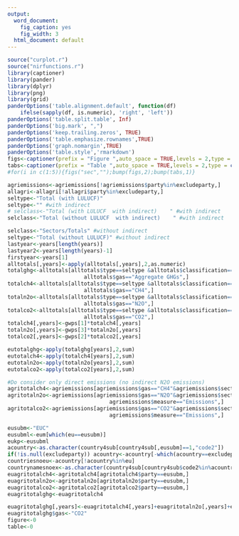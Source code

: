```yaml
---
output:
  word_document:
    fig_caption: yes
    fig_width: 3
  html_document: default
---
```

    
```r
source("curplot.r")
source("nirfunctions.r")
library(captioner)
library(pander)
library(dplyr)
library(png)
library(grid)
panderOptions('table.alignment.default', function(df)
    ifelse(sapply(df, is.numeric), 'right', 'left'))
panderOptions('table.split.table', Inf)
panderOptions('big.mark', ",")
panderOptions('keep.trailing.zeros', TRUE)
panderOptions('table.emphasize.rownames',TRUE)
panderOptions('graph.nomargin',TRUE)
panderOptions('table.style','rmarkdown')
figs<-captioner(prefix = "Figure ",auto_space = TRUE,levels = 2,type = c("n","n"),infix = ".")
tabs<-captioner(prefix = "Table ",auto_space = TRUE,levels = 2,type = c("n","n"),infix = ".")
#for(i in c(1:5)){figs("sec","");bump(figs,2);bump(tabs,1)}
```

```r
agriemissions<-agriemissions[!agriemissions$party%in%excludeparty,]
allagri<-allagri[!allagri$party%in%excludeparty,]
seltype<-"Total (with LULUCF)"
seltype<-"" #with indirect
# selclass<-"Total (with LULUCF  with indirect)    " #with indirect
selclass<-"Total (without LULUCF  with indirect)    " #with indirect

selclass<-"Sectors/Totals" #without indirect
seltype<-"Total (without LULUCF)" #without indirect
lastyear<-years[length(years)]
lastyear2<-years[length(years)-1]
firstyear<-years[1]
alltotals[,years]<-apply(alltotals[,years],2,as.numeric)
totalghg<-alltotals[alltotals$type==seltype &alltotals$classification==selclass &
                        alltotals$gas=="Aggregate GHGs",]
totalch4<-alltotals[alltotals$type==seltype &alltotals$classification==selclass &
                        alltotals$gas=="CH4",]
totaln2o<-alltotals[alltotals$type==seltype &alltotals$classification==selclass &
                        alltotals$gas=="N2O",]
totalco2<-alltotals[alltotals$type==seltype &alltotals$classification==selclass &
                        alltotals$gas=="CO2",]
totalch4[,years]<-gwps[1]*totalch4[,years]
totaln2o[,years]<-gwps[3]*totaln2o[,years]
totalco2[,years]<-gwps[2]*totalco2[,years]

eutotalghg<-apply(totalghg[years],2,sum)
eutotalch4<-apply(totalch4[years],2,sum)
eutotaln2o<-apply(totaln2o[years],2,sum)
eutotalco2<-apply(totalco2[years],2,sum)

#Do consider only direct emissions (no indirect N2O emissions)
agritotalch4<-agriemissions[agriemissions$gas=="CH4"&agriemissions$sector_number=="3",]
agritotaln2o<-agriemissions[agriemissions$gas=="N2O"&agriemissions$sector_number=="3"&
                                agriemissions$measure=="Emissions",]
agritotalco2<-agriemissions[agriemissions$gas=="CO2"&agriemissions$sector_number=="3"&
                                agriemissions$measure=="Emissions",]

eusubm<-"EUC"
eusubml<-eum[which(eu==eusubm)]
eukp<-eusubml
acountry<-as.character(country4sub[country4sub[,eusubm]==1,"code2"])
if(!is.null(excludeparty)) acountry<-acountry[-which(acountry==excludeparty)]
countriesnoeu<-acountry[!acountry%in%eu]
countrynamesnoex<-as.character(country4sub[country4sub$code2%in%acountry,"code3"])
euagritotalch4<-agritotalch4[agritotalch4$party==eusubm,]
euagritotaln2o<-agritotaln2o[agritotaln2o$party==eusubm,]
euagritotalco2<-agritotalco2[agritotalco2$party==eusubm,]
euagritotalghg<-euagritotalch4

euagritotalghg[,years]<-euagritotalch4[,years]+euagritotaln2o[,years]+euagritotalco2[,years]
euagritotalghg$gas<-"CO2"
figure<-0
table<-0
```

